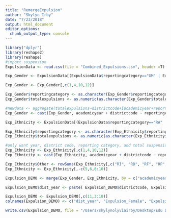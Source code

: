 ```yaml
---
title: "RemergeExpulsion"
author: "Skylyn Irby"
date: "7/23/2018"
output: html_document
editor_options: 
  chunk_output_type: console
---
```


```r
library("dplyr")
library(reshape2)
library(reshape)
#import suspension 
ExpulsionData <- read.csv(file = "Combined_Expulsions.csv", header =T)

Exp_Gender <- ExpulsionData[(ExpulsionData$reportingcategory=="GM" | ExpulsionData$reportingcategory=="GF" | ExpulsionData$reportingcategory=="TA" ) & ExpulsionData$aggregatelevel =="D1",]

Exp_Gender <- Exp_Gender[,c(1,4,10,12)]

Exp_Gender$reportingcategory <- as.character(Exp_Gender$reportingcategory)
Exp_Gender$totalexpulsions <- as.numeric(as.character(Exp_Gender$totalexpulsions))

#newdata <- aggregate(totalexpulsions~districtcode+ïacademicyear+reportingcategory, data= Exp_Gender, sum)
Exp_Gender <- cast(Exp_Gender, academicyear + districtcode ~ reportingcategory, sum)

```

```r

Exp_Ethnicity <- ExpulsionData[(ExpulsionData$reportingcategory=="RA" | ExpulsionData$reportingcategory=="RB" |ExpulsionData$reportingcategory=="RH" | ExpulsionData$reportingcategory=="RW" | ExpulsionData$reportingcategory=="RI"|ExpulsionData$reportingcategory=="RD" | ExpulsionData$reportingcategory=="RF" | ExpulsionData$reportingcategory=="RP" | ExpulsionData$reportingcategory=="RT") & ExpulsionData$aggregatelevel =="D1",]

Exp_Ethnicity$reportingcategory <- as.character(Exp_Ethnicity$reportingcategory)
Exp_Ethnicity$totalexpulsions <- as.numeric(as.character(Exp_Ethnicity$totalexpulsions))

#only want year, district code, reporting category, and total suspensions
Exp_Ethnicity <- Exp_Ethnicity[,c(1,4,10,12)]
Exp_Ethnicity <- cast(Exp_Ethnicity, academicyear + districtcode ~ reportingcategory, sum)

Exp_Ethnicity$Other <- rowSums(Exp_Ethnicity[,c("RI", "RD", "RF", "RP", "RT")])
Exp_Ethnicity <- Exp_Ethnicity[,-c(5,6,8:10)]

Expulsion_DEMO <- merge(Exp_Gender, Exp_Ethnicity, by = c("academicyear", "districtcode"))

Expulsion_DEMO$dist_year <- paste( Expulsion_DEMO$districtcode, Expulsion_DEMO$academicyear, sep = "_")

Expulsion_DEMO <- Expulsion_DEMO[,c(11,3:10)]
colnames(Expulsion_DEMO) <- c("dist_year", "Expulsion_Female", "Expulsion_Male","Expulsion_Total", "Expulsion_Asian", "Expulsion_Black", "Expulsion_Hispanic", "Expulsion_White", "Expulsion_Other")

write.csv(Expulsion_DEMO, file = "/Users/skylynolyviairby/Desktop/Edu Data Suspension/Expulsion_DEMO.csv")
```